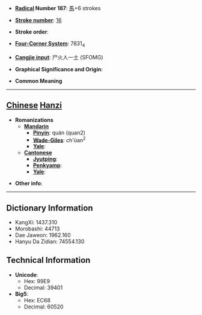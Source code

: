 * '''[[Wiktionary:Chinese radical index| Radical]] Number 187''': [[Wiktionary:Chinese radical index 馬|馬]]+6 strokes

* '''[[Wiktionary:Chinese total strokes index|Stroke number]]''': [[Wiktionary:Chinese total strokes index 16|16]]

* '''Stroke order''': 

* '''[[Wiktionary:Chinese four corner index|Four-Corner System]]''': 7831<sub>4</sub>

* '''[[Wiktionary:Chinese Cangjie index|Cangjie input]]''': 尸火人一土 (SFOMG)

* '''Graphical Significance and Origin''': 

* '''Common Meaning'''

----

== [[Chinese]] [[Hanzi]] ==

* '''Romanizations'''
** '''[[Mandarin]]'''
*** '''[[Pinyin]]''': quán (quan2)
*** '''[[Wade-Giles]]''': ch'üan<sup>2</sup>
*** '''[[Yale]]''': 
** '''[[Cantonese]]'''
*** '''[[Jyutping]]''':
*** '''[[Penkyamp]]''': 
*** '''[[Yale]]''': 

* '''Other info''': 

----

== Dictionary Information ==

* KangXi: 1437.310
* Morobashi: 44713
* Dae Jaweon: 1962.160
* Hanyu Da Zidian: 74554.130

== Technical Information ==

* '''Unicode''':
** Hex: 99E9
** Decimal: 39401
* '''Big5''':
** Hex: EC68
** Decimal: 60520